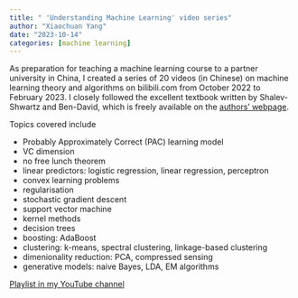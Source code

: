 ```yaml
---
title: " 'Understanding Machine Learning' video series"
author: "Xiaochuan Yang"
date: "2023-10-14"
categories: [machine learning]
---
```


::: {.callout-note}
As preparation for teaching a machine learning course to a partner university in China, I created a series of 20 videos (in Chinese) on machine learning theory and algorithms on bilibili.com from October 2022 to February 2023. I closely followed the excellent textbook written by Shalev-Shwartz and Ben-David, which is freely available on the [authors' webpage](https://www.cs.huji.ac.il/~shais/UnderstandingMachineLearning/index.html).
::: 


Topics covered include 

- Probably Approximately Correct (PAC) learning model
- VC dimension
- no free lunch theorem
- linear predictors: logistic regression, linear regression, perceptron
- convex learning problems
- regularisation
- stochastic gradient descent
- support vector machine
- kernel methods
- decision trees
- boosting: AdaBoost
- clustering: k-means, spectral clustering, linkage-based clustering
- dimenionality reduction: PCA, compressed sensing
- generative models: naive Bayes, LDA, EM algorithms

[Playlist in my YouTube channel](https://www.youtube.com/playlist?list=PLRUGJ8qKWnox5Jn2URD_0OQwvnl_uv3IU)
